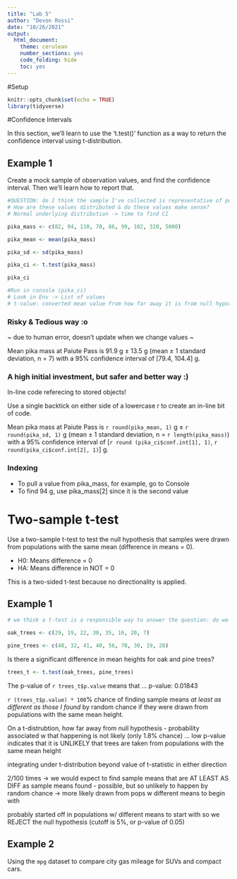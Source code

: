 ```yaml
---
title: "Lab 5"
author: "Devon Rossi"
date: "10/26/2021"
output: 
  html_document: 
    theme: cerulean
    number_sections: yes
    code_folding: hide
    toc: yes
---
```

#Setup
```r

knitr::opts_chunk$set(echo = TRUE)
library(tidyverse)
```


#Confidence Intervals

In this section, we'll learn to use the 't.test()' function as a way to return the confidence interval using t-distribution.

## Example 1

Create a mock sample of observation values, and find the confidence interval. Then we'll learn how to report that.

```r
#QUESTION: do I think the sample I've collected is representative of pop I'm studying?
# How are these values distributed & do these values make sense?
# Normal underlying distribution -> time to find CI 

pika_mass <- c(82, 94, 110, 70, 86, 99, 102, 320, 5000)

pika_mean <- mean(pika_mass)

pika_sd <- sd(pika_mass)

pika_ci <- t.test(pika_mass)

pika_ci

#Run in console (pika_ci)
# Look in Env -> List of values
# t-value: converted mean value from how far away it is from null hypothesis of ZERO on a t-distribution
```

### Risky & Tedious way :o
~ due to human error, doesn't update when we change values ~

Mean pika mass at Paiute Pass is 91.9 g $\pm$ 13.5 g 
(mean $\pm$ 1 standard deviation, n = 7) with a 95% confidence interval of [79.4, 104.4] g.

### A high initial investment, but safer and better way :)

In-line code referecing to stored objects!

Use a single backtick on either side of a lowercase r to create an in-line bit of code.

Mean pika mass at Paiute Pass is `r round(pika_mean, 1)` g $\pm$ `r round(pika_sd, 1)` g (mean $\pm$ 1 standard deviation, n = `r length(pika_mass)`) with a 95% confidence interval of [`r round (pika_ci$conf.int[1], 1)`, `r round(pika_ci$conf.int[2], 1)`] g.

### Indexing
- To pull a value from pika_mass, for example, go to Console
- To find 94 g, use pika_mass[2] since it is the second value

# Two-sample t-test

Use a two-sample t-test to test the null hypothesis that samples were drawn from populations with the same mean (difference in means = 0).

- H0: Means difference = 0
- HA: Means difference in NOT = 0

This is a two-sided t-test because no directionality is applied.

## Example 1

```r
# we think a t-test is a responsible way to answer the question: do we think these samples are drawn from a sample w/ the same mean?

oak_trees <- c(29, 19, 22, 30, 35, 16, 20, 7)

pine_trees <- c(48, 32, 41, 40, 56, 70, 30, 19, 20)

```


Is there a significant difference in mean heights for oak and pine trees?

```r
trees_t <- t.test(oak_trees, pine_trees)

```

The p-value of `r trees_t$p.value` means that ...
p-value: 0.01843 

`r (trees_t$p.value) * 100`% chance of finding sample means *at least as different as those I found* by random chance if they were drawn from populations with the same mean height.

On a t-distrubtion, how far away from null hypothesis - probability associated w that happening is not likely (only 1.8% chance) ... low p-value indicates that it is UNLIKELY that trees are taken from populations with the same mean height 

integrating under t-distribution beyond value of t-statistic in either direction

2/100 times -> we would expect to find sample means that are AT LEAST AS DIFF as sample means found - possible, but so unlikely to happen by random chance -> more likely drawn from pops w different means to begin with

probably started off in populations w/ different means to start with so we REJECT the null hypothesis (cutoff is 5%, or p-value of 0.05)


## Example 2

Using the `mpg` dataset to compare city gas mileage for SUVs and compact cars.
